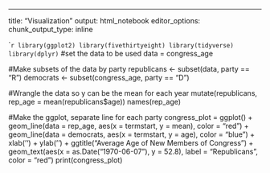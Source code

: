---
title: "Visualization"
output: html_notebook
editor_options: 
  chunk_output_type: inline

```r
library(ggplot2)
library(fivethirtyeight)
library(tidyverse)
library(dplyr)
``
#set the data to be used
data = congress_age

#Make subsets of the data by party
republicans <- subset(data, party == "R")
democrats <- subset(congress_age, party == "D")

#Wrangle the data so y can be the mean for each year
mutate(republicans, rep_age = mean(republicans$age))
names(rep_age)

#Make the ggplot, separate line for each party
congress_plot = ggplot() + 
  geom_line(data = rep_age, aes(x = termstart, y = mean), color = "red") +
  geom_line(data = democrats, aes(x = termstart, y = age), color = "blue") +
  xlab('') +
  ylab('') + ggtitle("Average Age of New Members of Congress") + geom_text(aes(x = as.Date("1970-06-07"), y = 52.8), label = "Republicans", color = "red")
print(congress_plot)
